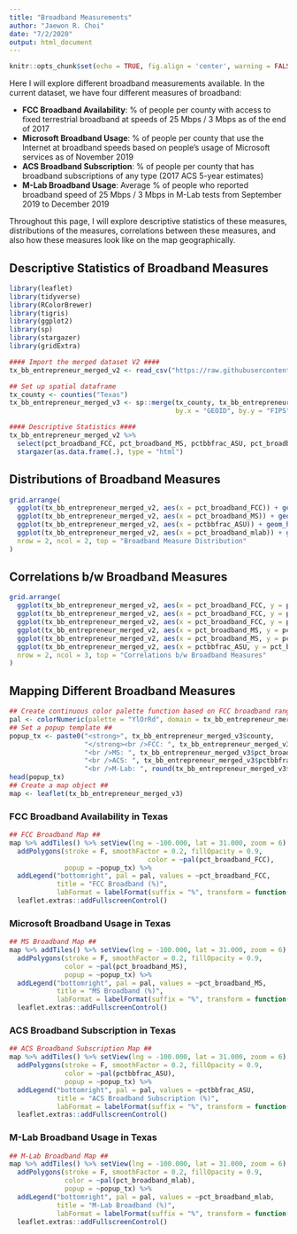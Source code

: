 ```yaml
---
title: "Broadband Measurements"
author: "Jaewon R. Choi"
date: "7/2/2020"
output: html_document
---
```


```r
knitr::opts_chunk$set(echo = TRUE, fig.align = 'center', warning = FALSE)
```

Here I will explore different broadband measurements available. In the current dataset, we have four different measures of broadband:

* **FCC Broadband Availability**: % of people per county with access to fixed terrestrial broadband at speeds of 25 Mbps / 3 Mbps as of the end of 2017
* **Microsoft Broadband Usage**: % of people per county that use the Internet at broadband speeds based on people's usage of Microsoft services as of November 2019
* **ACS Broadband Subscription**: % of people per county that has broadband subscriptions of any type (2017 ACS 5-year estimates)
* **M-Lab Broadband Usage**: Average % of people who reported broadband speed of 25 Mbps / 3 Mbps in M-Lab tests from September 2019 to December 2019

Throughout this page, I will explore descriptive statistics of these measures, distributions of the measures, correlations between these measures, and also how these measures look like on the map geographically.

## Descriptive Statistics of Broadband Measures

```r
library(leaflet)
library(tidyverse)
library(RColorBrewer)
library(tigris)
library(ggplot2)
library(sp)
library(stargazer)
library(gridExtra)

#### Import the merged dataset V2 ####
tx_bb_entrepreneur_merged_v2 <- read_csv("https://raw.githubusercontent.com/jwroycechoi/broadband-entrepreneurship/master/Datasets/Broadband-Entrepreneurship-TX-merged_v2.csv")

## Set up spatial dataframe
tx_county <- counties("Texas")
tx_bb_entrepreneur_merged_v3 <- sp::merge(tx_county, tx_bb_entrepreneur_merged_v2,
                                          by.x = "GEOID", by.y = "FIPS")
```

```r
#### Descriptive Statistics ####
tx_bb_entrepreneur_merged_v2 %>% 
  select(pct_broadband_FCC, pct_broadband_MS, pctbbfrac_ASU, pct_broadband_mlab) %>% 
  stargazer(as.data.frame(.), type = "html")
```

## Distributions of Broadband Measures

```r
grid.arrange(
  ggplot(tx_bb_entrepreneur_merged_v2, aes(x = pct_broadband_FCC)) + geom_histogram() + theme_minimal() + xlab("FCC Broadband"),
  ggplot(tx_bb_entrepreneur_merged_v2, aes(x = pct_broadband_MS)) + geom_histogram() + theme_minimal() + xlab("MS Broadband"),
  ggplot(tx_bb_entrepreneur_merged_v2, aes(x = pctbbfrac_ASU)) + geom_histogram() + theme_minimal() + xlab("ACS Broadband Subscription"),
  ggplot(tx_bb_entrepreneur_merged_v2, aes(x = pct_broadband_mlab)) + geom_histogram() + theme_minimal() + xlab("M-Lab Broadband"),
  nrow = 2, ncol = 2, top = "Broadband Measure Distribution"
)
```

## Correlations b/w Broadband Measures

```r
grid.arrange(
  ggplot(tx_bb_entrepreneur_merged_v2, aes(x = pct_broadband_FCC, y = pct_broadband_MS)) + geom_point() + geom_smooth(method = "lm") + theme_minimal() + ylab("Microsoft Broadband") + xlab("FCC Broadband"),
  ggplot(tx_bb_entrepreneur_merged_v2, aes(x = pct_broadband_FCC, y = pctbbfrac_ASU)) + geom_point() + geom_smooth(method = "lm") + ylab("ACS BB Subscription") + xlab("FCC Broadband") + theme_minimal(),
  ggplot(tx_bb_entrepreneur_merged_v2, aes(x = pct_broadband_FCC, y = pct_broadband_mlab)) + geom_point() + geom_smooth(method = "lm") + theme_minimal() + ylab("M-Lab Broadband") + xlab("FCC Broadband"),
  ggplot(tx_bb_entrepreneur_merged_v2, aes(x = pct_broadband_MS, y = pct_broadband_mlab)) + geom_point() + geom_smooth(method = "lm") + theme_minimal() + ylab("M-Lab Broadband") + xlab("Microsoft Broadband"),
  ggplot(tx_bb_entrepreneur_merged_v2, aes(x = pct_broadband_MS, y = pctbbfrac_ASU)) + geom_point() + geom_smooth(method = "lm") + ylab("ACS BB Subscription") + xlab("Microsoft Broadband") + theme_minimal(),
  ggplot(tx_bb_entrepreneur_merged_v2, aes(x = pctbbfrac_ASU, y = pct_broadband_mlab)) + geom_point() + geom_smooth(method = "lm") + theme_minimal() + ylab("M-Lab Broadband") + xlab("ACS BB Subscription"),
  nrow = 2, ncol = 3, top = "Correlations b/w Broadband Measures"
)
```

## Mapping Different Broadband Measures

```r
## Create continuous color palette function based on FCC broadband range (0~1) ##
pal <- colorNumeric(palette = "YlOrRd", domain = tx_bb_entrepreneur_merged_v2$pct_broadband_FCC)
## Set a popup template ##
popup_tx <- paste0("<strong>", tx_bb_entrepreneur_merged_v3$county,
                   "</strong><br />FCC: ", tx_bb_entrepreneur_merged_v3$pct_broadband_FCC*100, "%",
                   "<br />MS: ", tx_bb_entrepreneur_merged_v3$pct_broadband_MS*100, "%",
                   "<br />ACS: ", tx_bb_entrepreneur_merged_v3$pctbbfrac_ASU*100, "%",
                   "<br />M-Lab: ", round(tx_bb_entrepreneur_merged_v3$pct_broadband_mlab*100, digits = 1), "%")
head(popup_tx)
## Create a map object ##
map <- leaflet(tx_bb_entrepreneur_merged_v3)
```

### FCC Broadband Availability in Texas

```r
## FCC Broadband Map ##
map %>% addTiles() %>% setView(lng = -100.000, lat = 31.000, zoom = 6) %>% 
  addPolygons(stroke = F, smoothFactor = 0.2, fillOpacity = 0.9,
                                   color = ~pal(pct_broadband_FCC),
              popup = ~popup_tx) %>% 
  addLegend("bottomright", pal = pal, values = ~pct_broadband_FCC,
            title = "FCC Broadband (%)",
            labFormat = labelFormat(suffix = "%", transform = function(x) 100*x), na.label = "N/A", opacity = 1) %>% 
  leaflet.extras::addFullscreenControl()
```

### Microsoft Broadband Usage in Texas

```r
## MS Broadband Map ##
map %>% addTiles() %>% setView(lng = -100.000, lat = 31.000, zoom = 6) %>% 
  addPolygons(stroke = F, smoothFactor = 0.2, fillOpacity = 0.9,
              color = ~pal(pct_broadband_MS),
              popup = ~popup_tx) %>% 
  addLegend("bottomright", pal = pal, values = ~pct_broadband_MS,
            title = "MS Broadband (%)",
            labFormat = labelFormat(suffix = "%", transform = function(x) 100*x), na.label = "N/A", opacity = 1) %>% 
  leaflet.extras::addFullscreenControl()
```

### ACS Broadband Subscription in Texas

```r
## ACS Broadband Subscription Map ##
map %>% addTiles() %>% setView(lng = -100.000, lat = 31.000, zoom = 6) %>% 
  addPolygons(stroke = F, smoothFactor = 0.2, fillOpacity = 0.9,
              color = ~pal(pctbbfrac_ASU),
              popup = ~popup_tx) %>% 
  addLegend("bottomright", pal = pal, values = ~pctbbfrac_ASU,
            title = "ACS Broadband Subscription (%)",
            labFormat = labelFormat(suffix = "%", transform = function(x) 100*x), na.label = "N/A", opacity = 1) %>% 
  leaflet.extras::addFullscreenControl()
```

### M-Lab Broadband Usage in Texas

```r
## M-Lab Broadband Map ##
map %>% addTiles() %>% setView(lng = -100.000, lat = 31.000, zoom = 6) %>% 
  addPolygons(stroke = F, smoothFactor = 0.2, fillOpacity = 0.9,
              color = ~pal(pct_broadband_mlab),
              popup = ~popup_tx) %>% 
  addLegend("bottomright", pal = pal, values = ~pct_broadband_mlab,
            title = "M-Lab Broadband (%)",
            labFormat = labelFormat(suffix = "%", transform = function(x) 100*x), na.label = "N/A", opacity = 1) %>% 
  leaflet.extras::addFullscreenControl()
```


